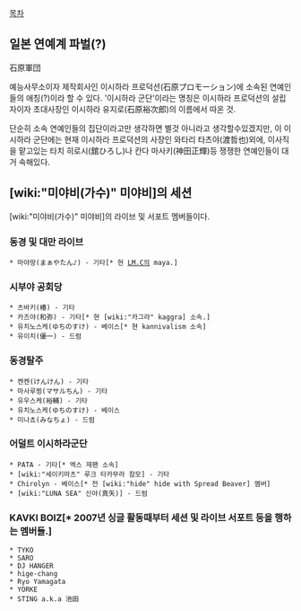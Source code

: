 [[목차]]
== 일본 연예계 파벌(?) ==
石原軍団

예능사무소이자 제작회사인 이시하라 프로덕션(石原プロモーション)에 소속된 연예인들의 애칭(?)이라 할 수 있다. '이시하라 군단'이라는 명칭은 이시하라 프로덕션의 설립자이자 초대사장인 이시하라 유지로(石原裕次郎)의 이름에서 따온 것.
 
단순히 소속 연예인들의 집단이라고만 생각하면 별것 아니라고 생각할수있겠지만, 이 이시하라 군단에는 현재 이시하라 프로덕션의 사장인 와타리 타츠야(渡哲也)외에, 이사직을 맡고있는 타치 히로시(舘ひろし)나 칸다 마사키(神田正輝)등 쟁쟁한 연예인들이 대거 속해있다.
== [wiki:"미야비(가수)" 미야비]의 세션 ==
[wiki:"미야비(가수)" 미야비]의 라이브 및 서포트 멤버들이다.
=== 동경 및 대만 라이브 ===
 * 마야땅(まぁやたん♪) - 기타[* 현 [[LM.C]]의 maya.]
=== 시부야 공회당 ===
 * 츠바키(椿) - 기타
 * 카즈야(和弥) - 기타[* 현 [wiki:"카그라" kaggra] 소속.]
 * 유치노스케(ゆちのすけ) - 베이스[* 현 kannivalism 소속]
 * 유이치(優一) - 드럼
=== 동경탈주 ===
 * 켄켄(けんけん) - 기타
 * 마사루찡(マサルちん) - 기타
 * 유우스케(裕輔) - 기타
 * 유치노스케(ゆちのすけ) - 베이스
 * 미나쵸(みなちょ) - 드럼
=== 어덜트 이시하라군단 ===
 * PATA - 기타[* 엑스 재팬 소속]
 * [wiki:"세이키마츠" 루크 타카무라 참모] - 기타
 * Chirolyn - 베이스[* 전 [wiki:"hide" hide with Spread Beaver] 멤버]
 * [wiki:"LUNA SEA" 신야(真矢)] - 드럼
=== KAVKI BOIZ[* 2007년 싱글 활동때부터 세션 및 라이브 서포트 등을 행하는 멤버들.] ===
 * TYKO
 * SARO
 * DJ HANGER
 * hige-chang
 * Ryo Yamagata
 * YORKE
 * STING a.k.a 池田
